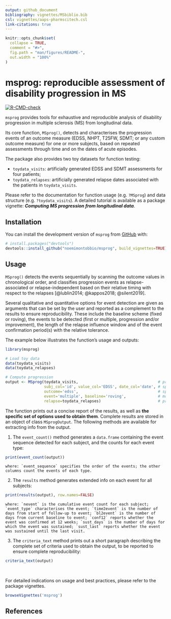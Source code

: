 ```yaml
---
output: github_document
bibliography: vignettes/MSbiblio.bib
csl: vignettes/aaps-pharmscitech.csl
link-citations: true
---
```


<!-- README.md is generated from README.Rmd. Please edit that file -->

```r
knitr::opts_chunk$set(
  collapse = TRUE,
  comment = "#>",
  fig.path = "man/figures/README-",
  out.width = "100%"
)
```

# msprog: reproducible assessment of disability progression in MS

<!-- badges: start -->
[![R-CMD-check](https://github.com/noemimontobbio/msprog/actions/workflows/R-CMD-check.yaml/badge.svg)](https://github.com/noemimontobbio/msprog/actions/workflows/R-CMD-check.yaml)
<!-- badges: end -->

`msprog` provides tools for exhaustive and reproducible analysis of disability progression in multiple sclerosis (MS) from longitudinal data.

Its core function, `MSprog()`, detects and characterises the progression events of an outcome measure (EDSS, NHPT, T25FW, SDMT; or any custom outcome measure) for one or more subjects, based on repeated assessments through time and on the dates of acute episodes. 

The package also provides two toy datasets for function testing:

* `toydata_visits`: artificially generated EDSS and SDMT assessments for four patients;
* `toydata_relapses`: artificially generated relapse dates associated with the patients in `toydata_visits`.

Please refer to the documentation for function usage (e.g. `?MSprog`) and data structure (e.g. `?toydata_visits`). A detailed tutorial is available as a package vignette: ***Computing MS progression from longitudinal data***.


## Installation

You can install the development version of `msprog` from [GitHub](https://github.com/noemimontobbio/msprog) with:

``` r
# install.packages("devtools")
devtools::install_github("noemimontobbio/msprog", build_vignettes=TRUE)
```

## Usage

`MSprog()` detects the events sequentially by scanning the outcome values in chronological order, and classifies progression events as relapse-associated or relapse-independent based on their relative timing with respect to the relapses [@lublin2014; @kappos2018; @silent2019].

Several qualitative and quantitative options for event detection are given as arguments that can be set by the user and reported as a complement to the results to ensure reproducibility. These include the baseline scheme (fixed or roving), the events to be detected (first or multiple, progression and/or improvement), the length of the relapse influence window and of the event confirmation period(s) with the relative tolerance.

The example below illustrates the function's usage and outputs:

```r
library(msprog)

# Load toy data
data(toydata_visits)
data(toydata_relapses)

# Compute progression
output <- MSprog(toydata_visits,                                   # provide data on visits
                 subj_col='id', value_col='EDSS', date_col='date', # specify column names
                 outcome='edss',                                   # specify outcome type
                 event='multiple', baseline='roving',              # modify default options on event detection
                 relapse=toydata_relapses)                         # provide data on relapses
```
The function prints out a concise report of the results, as well as **the specific set of options used to obtain them**. Complete results are stored in an object of class `MSprogOutput`. The following methods are available for extracting info from the output.

1. The `event_count()` method generates a `data.frame` containing the event sequence detected for each subject, and the counts for each event type:
```r
print(event_count(output))
```
    where: `event_sequence` specifies the order of the events; the other columns count the events of each type.
    
2. The `results` method generates extended info on each event for all subjects:
```r
print(results(output), row.names=FALSE)
```
    where: `nevent` is the cumulative event count for each subject; `event_type` characterises the event; `time2event` is the number of days from start of follow-up to event; `bl2event` is the number of days from current baseline to event; `conf12` reports whether the event was confirmed at 12 weeks; `sust_days` is the number of days for which the event was sustained; `sust_last` reports whether the event was sustained until the last visit. 
    
3. The `criteria_text` method prints out a short paragraph describing the complete set of criteria used to obtain the output, to be reported to ensure complete reproducibility:
```r
criteria_text(output)
```

<br />

For detailed indications on usage and best practices, please refer to the package vignettes.
```r
browseVignettes('msprog')
```
    
## References
